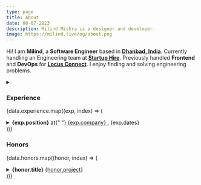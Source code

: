 ```yaml
---
type: page
title: About
date: 08-07-2023
description: Milind Mishra is a designer and developer.
image: https://milind.live/og/about.png
---
```



<Head>
  <title>Milind Mishra</title>
</Head>

Hi! I am **Milind**, a **Software Engineer** based in [**Dhanbad, India**](https://g.co/kgs/xSZ839). Currently handling an Engineering team at [**Startup Hire**](https://turbo-startuphire.vercel.app). Previously handled **Frontend** and **DevOps** for [**Locus Connect**](https://locusconnect.com). I enjoy finding and solving engineering problems.

<GithubCalenderComponent username="thatbeautifuldream" />

<LeetcodeStats username="thatbeautifuldream" />

<details><summary children="Resume"/>

<style jsx>{`
  summary:not(:focus-visible):focus {
    outline: none;
  }
`}</style>

### Experience

{data.experience.map((exp, index) => (

<li key={index}>
  <strong>{exp.position}</strong> at{" "}
  <a href={exp.company_link} target="_blank" rel="noopener noreferrer">
    {exp.company}
  </a>
  , {exp.dates}
</li>
))}

### Honors

{data.honors.map((honor, index) => (

<li key={index}>
  <strong>{honor.title}</strong>
  <a href={honor.project_link} target="_blank" rel="noopener noreferrer">
    {honor.project}
  </a>
</li>
))}

</details>

<Sign />
